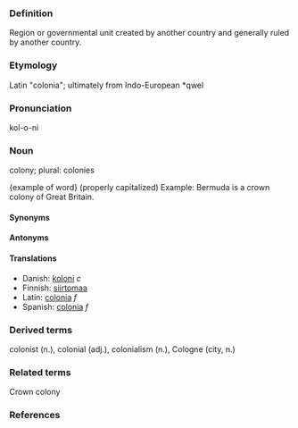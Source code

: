 ===Definition===
Region or governmental unit created by another country
and generally ruled by another country.

===Etymology===
Latin "colonia"; ultimately from Indo-European *qwel

===Pronunciation===
kol-o-ni

===Noun===
colony; plural: colonies

{example of word} (properly capitalized)
Example:  Bermuda is a crown colony of Great Britain.

====Synonyms====
====Antonyms====
====Translations====
* Danish: [[koloni]] ''c''
* Finnish: [[siirtomaa]]
* Latin: [[colonia]] ''f''
* Spanish: [[colonia]] ''f''

===Derived terms===
colonist (n.), colonial (adj.), colonialism (n.), Cologne (city, n.)

===Related terms===
Crown colony

===References===